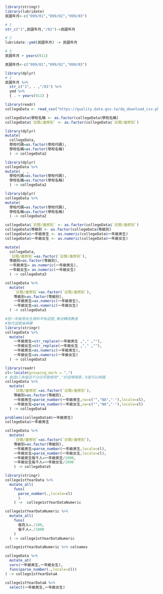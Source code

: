 
```r
library(stringr)
library(lubridate)
民國年月<-c("099/01","099/02","099/03")

# 1
str_c("1",民國年月,"/01")->民國年月

# 2
lubridate::ymd(民國年月) -> 民國年月

# 3
民國年月 + years(911)
```

```r
民國年月<-c("099/01","099/02","099/03")

library(dplyr)
# 1
民國年月 %>% 
  str_c("1", . ,"/01") %>%
  ymd %>%
  { . + years(911) }
```

```r
library(readr)
collegeData <- read_csv("https://quality.data.gov.tw/dq_download_csv.php?nid=6231&md5_url=dda8fca407131483c1d8cbf3d61cf793")
```

```r
collegeData$學校名稱 <- as.factor(collegeData$學校名稱)
collegeData$`日間∕進修別` <- as.factor(collegeData$`日間∕進修別`)
```

```r
library(dplyr)
mutate(
  collegeData,
  學校代碼=as.factor(學校代碼),
  學校名稱=as.factor(學校名稱)
  ) -> collegeData2
```

```r
library(dplyr)
collegeData %>%
mutate( . ,
  學校代碼=as.factor(學校代碼),
  學校名稱=as.factor(學校名稱)
  ) -> collegeData2
```

```r
library(dplyr)
collegeData %>%
mutate( 
  學校代碼=as.factor(學校代碼),
  學校名稱=as.factor(學校名稱)
  ) -> collegeData2
```

```r
collegeData$`日間∕進修別` <- as.factor(collegeData$`日間∕進修別`)
collegeData$等級別 <- as.factor(collegeData$等級別)
collegeData$一年級男生 <- as.numeric(collegeData$一年級男生)
collegeData$一年級女生 <- as.numeric(collegeData$一年級女生)
```

```r
mutate(
  collegeData,
  `日間∕進修別`=as.factor(`日間∕進修別`),
  等級別=as.factor(等級別),
  一年級男生= as.numeric(一年級男生),
  一年級女生= as.numeric(一年級女生)
  ) -> collegeData3
```

```r
collegeData %>% 
  mutate(
    `日間∕進修別`=as.factor(`日間∕進修別`),
    等級別=as.factor(等級別),
    一年級男生=as.numeric(一年級男生),
    一年級女生=as.numeric(一年級女生)
  ) -> collegeData3
```

```r
#因一年級男女生資料中有逗號,無法轉成數值
#取代逗號後再轉
library(stringr)
collegeData %>% 
  mutate(
    一年級男生=str_replace(一年級男生 ,"," ,""),
    一年級女生=str_replace(一年級女生 ,"," ,""),
    一年級男生=as.numeric(一年級男生),
    一年級女生=as.numeric(一年級女生)
  ) -> collegeData3
```

```r
library(readr)
cl<-locale(grouping_mark = ",") 
# 創造cl來描述千分位符號使用","的習慣場景，R就可以辨識
collegeData %>% 
  mutate(
    `日間∕進修別`=as.factor(`日間∕進修別`),
    等級別=as.factor(等級別),
    一年級男生=parse_number(一年級男生,na=c("","NA","-"),locale=cl),
    一年級女生=parse_number(一年級女生,na=c("","NA","-"),locale=cl)
  ) -> collegeData4
```

```r
problems(collegeData4$一年級男生)
collegeData$一年級男生
```

```r
collegeData %>% 
  mutate(
    `日間∕進修別`=as.factor(`日間∕進修別`),
    等級別=as.factor(等級別),
    一年級男生=parse_number(一年級男生,locale=cl),
    一年級女生=parse_number(一年級女生,locale=cl),
    一年級男生每千人=一年級男生/1000,
    一年級女生每千人=一年級女生/1000
    ) -> collegeData5
```



```r
library(stringr)
college1stYearData %>%
  mutate_all(
    funs(
      parse_number(.,locale=cl)
      )
    ) ->  college1stYearDataNumeric
```

```r
college1stYearDataNumeric %>%
  mutate_all(
    funs(
      每百人=./100,
      每千人=./1000
    )
  ) -> college1stYearDataNumeric

college1stYearDataNumeric %>% colnames
```

```r
collegeData %>% 
  mutate_at(
  vars(一年級男生,一年級女生),
  funs(parse_number(.,locale=cl))
) -> college1stYearDataA

college1stYearDataA %>%
  select(一年級男生,一年級女生)
```




